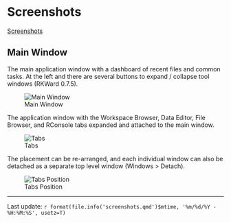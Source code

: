 # Screenshots

[Screenshots](https://rkward.kde.org/Screenshots.html)

## Main Window

The main application window with a dashboard of recent files and common tasks.
At the left and there are several buttons to expand / collapse tool windows (RKWard 0.7.5).

![Main Window](images/main/main_window.png)

The application window with the Workspace Browser, Data Editor, File Browser, and
RConsole tabs expanded and attached to the main window.

![Tabs](images/main/main_tabs.png)

The placement can be re-arranged,
and each individual window can also be detached as a separate top level window (Windows > Detach).

![Tabs Position](images/main/main_tabs_position.png)

------------------------------------------------------------------------

Last update: `r format(file.info('screenshots.qmd')$mtime, '%m/%d/%Y - %H:%M:%S', usetz=T)`
